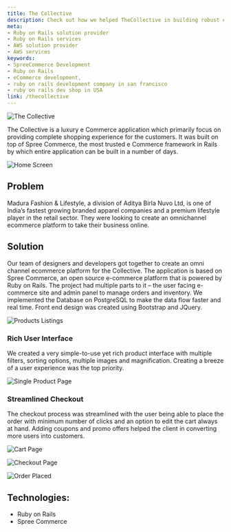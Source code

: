 ```yaml
---
title: The Collective
description: Check out how we helped TheCollective in building robust eCommerce site leveraging SpreeCommerce. We are one of the best SpreeCommerce Development Company.
meta:
- Ruby on Rails solution provider
- Ruby on Rails services
- AWS solution provider
- AWS services
keywords:
- SpreeCommerce Development
- Ruby on Rails
- eCommerce development,
- ruby on rails development company in san francisco
- ruby on rails dev shop in USA
link: /thecollective
---
```


![The Collective](./images/thecollective.png)

The Collective is a luxury e Commerce application which primarily focus on providing complete shopping experience for the customers. It was built on top of Spree Commerce, the most trusted e Commerce framework in Rails by which entire application can be built in a number of days.

![Home Screen](./images/HomeScreen.png)

## Problem
Madura Fashion & Lifestyle, a division of Aditya Birla Nuvo Ltd, is one of India’s fastest growing branded apparel companies and a premium lifestyle player in the retail sector. They were looking to create an omnichannel ecommerce platform to take their business online.

## Solution
Our team of designers and developers got together to create an omni channel ecommerce platform for the Collective. The application is based on Spree Commerce, an open source e-commerce platform that is powered by Ruby on Rails. The project had multiple parts to it – the user facing e-commerce site and admin panel to manage orders and inventory. We implemented the Database on PostgreSQL to make the data flow faster and real time. Front end design was created using Bootstrap and JQuery.

![Products Listings](./images/ProductsListingPage.png)

### Rich User Interface
We created a very simple-to-use yet rich product interface with multiple filters, sorting options, multiple images and magnification. Creating a breeze of a user experience was the top priority.

![Single Product Page](./images/SingleProductPage.png)

### Streamlined Checkout
The checkout process was streamlined with the user being able to place the order with minimum number of clicks and an option to edit the cart always at hand. Adding coupons and promo offers helped the client in converting more users into customers.

![Cart Page](./images/CartPage.png)

![Checkout Page](./images/CheckoutFlow.png)

![Order Placed](./images/OrderPlaced.png)

## Technologies:

- Ruby on Rails
- Spree Commerce
